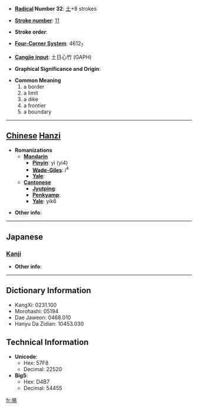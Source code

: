 * '''[[Wiktionary:Chinese radical index| Radical]] Number 32''': [[Wiktionary:Chinese radical index 土|土]]+8 strokes

* '''[[Wiktionary:Chinese total strokes index|Stroke number]]''': [[Wiktionary:Chinese total strokes index 11|11]]

* '''Stroke order''': 

* '''[[Wiktionary:Chinese four corner index|Four-Corner System]]''': 4612<sub>7</sub>

* '''[[Wiktionary:Chinese Cangjie index|Cangjie input]]''': 土日心竹 (GAPH)

* '''Graphical Significance and Origin''': 

* '''Common Meaning'''
*#a border
*# a limit
*# a dike
*# a frontier
*# a boundary


----

== [[Chinese]] [[Hanzi]] ==

* '''Romanizations'''
** '''[[Mandarin]]'''
*** '''[[Pinyin]]''': yì (yi4)
*** '''[[Wade-Giles]]''': i<sup>4</sup>
*** '''[[Yale]]''': 
** '''[[Cantonese]]'''
*** '''[[Jyutping]]''':
*** '''[[Penkyamp]]''': 
*** '''[[Yale]]''': yik6

* '''Other info''': 

----

==Japanese==
===[[Kanji]]===
{{kanji|on readings=[[えき]] (eki), [[やく]] (yaku)
|kun readings=[[さかひ]] (sakahi), [[あぜ]] (aze)
}}

* '''Other info''':  

----

== Dictionary Information ==

* KangXi: 0231.100
* Morohashi: 05194
* Dae Jaweon: 0468.010
* Hanyu Da Zidian: 10453.030

== Technical Information ==

* '''Unicode''':
** Hex: 57F8
** Decimal: 22520
* '''Big5''':
** Hex: D4B7
** Decimal: 54455

[[fr:埸]]